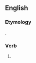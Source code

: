 ==English==

===Etymology===
{{suffix|disarm|est|lang=en}}.

===Verb===
{{head|en}}

# {{context|archaic|lang=en}} {{second-person singular of|disarm|lang=en}}